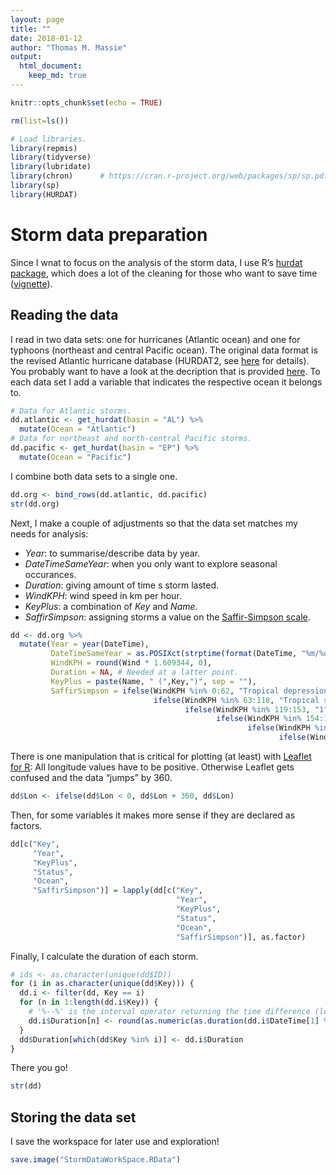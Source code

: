 ```yaml
---
layout: page
title: ""
date: 2018-01-12
author: "Thomas M. Massie"
output:
  html_document:
    keep_md: true
---
```

<!-- mathjax: default -->




```r
knitr::opts_chunk$set(echo = TRUE)
```


```r
rm(list=ls())
```


```r
# Load libraries.
library(repmis)
library(tidyverse)
library(lubridate)
library(chron)      # https://cran.r-project.org/web/packages/sp/sp.pdf
library(sp)
library(HURDAT)
```


# Storm data preparation

Since I wnat to focus on the analysis of the storm data, I use R's [hurdat package](https://cran.r-project.org/web/packages/HURDAT/index.html), which does a lot of the cleaning for those who want to save time ([vignette](https://cran.r-project.org/web/packages/HURDAT/HURDAT.pdf)). 


## Reading the data

I read in two data sets: one for hurricanes (Atlantic ocean) and one for typhoons (northeast and central Pacific ocean). The original data format is the revised Atlantic hurricane database (HURDAT2, see [here](http://www.aoml.noaa.gov/hrd/hurdat/Data_Storm.html) for details). You probably want to have a look at the decription that is provided [here](http://www.aoml.noaa.gov/hrd/hurdat/newhurdat-format.pdf). 
To each data set I add a variable that indicates the respective ocean it belongs to.
```r
# Data for Atlantic storms.
dd.atlantic <- get_hurdat(basin = "AL") %>%
  mutate(Ocean = "Atlantic")
# Data for northeast and north-central Pacific storms.
dd.pacific <- get_hurdat(basin = "EP") %>%
  mutate(Ocean = "Pacific")
```

I combine both data sets to a single one.
```r
dd.org <- bind_rows(dd.atlantic, dd.pacific)
str(dd.org)
```

Next, I make a couple of adjustments so that the data set matches my needs for analysis:

- *Year*: to summarise/describe data by year.
- *DateTimeSameYear*: when you only want to explore seasonal occurances.
- *Duration*: giving amount of time s storm lasted.
- *WindKPH*: wind speed in km per hour.
- *KeyPlus*: a combination of *Key* and *Name*.
- *SaffirSimpson*: assigning storms a value on the [Saffir-Simpson scale](https://en.wikipedia.org/wiki/Saffir%E2%80%93Simpson_scale).
```r
dd <- dd.org %>%
  mutate(Year = year(DateTime),
         DateTimeSameYear = as.POSIXct(strptime(format(DateTime, "%m/%d %H:%M:%S"), "%m/%d %H:%M:%S")),
         WindKPH = round(Wind * 1.609344, 0),
         Duration = NA, # Needed at a latter point.
         KeyPlus = paste(Name, " (",Key,")", sep = ""),
         SaffirSimpson = ifelse(WindKPH %in% 0:62, "Tropical depression",
                                ifelse(WindKPH %in% 63:118, "Tropical storm",
                                       ifelse(WindKPH %in% 119:153, "1",
                                              ifelse(WindKPH %in% 154:177, "2",
                                                     ifelse(WindKPH %in% 178:208, "3",
                                                            ifelse(WindKPH %in% 209:251, "4", "5")))))))
```

There is one manipulation that is critical for plotting (at least) with [Leaflet for R](https://rstudio.github.io/leaflet/): All longitude values have to be positive. Otherwise Leaflet gets confused and the data "jumps" by 360\degree.
```r
dd$Lon <- ifelse(dd$Lon < 0, dd$Lon + 360, dd$Lon)
```

Then, for some variables it makes more sense if they are declared as factors.
```r
dd[c("Key", 
     "Year",
     "KeyPlus",
     "Status",
     "Ocean",
     "SaffirSimpson")] = lapply(dd[c("Key", 
                                     "Year",
                                     "KeyPlus",
                                     "Status",
                                     "Ocean",
                                     "SaffirSimpson")], as.factor)
```

Finally, I calculate the duration of each storm.
```r
# ids <- as.character(unique(dd$ID))
for (i in as.character(unique(dd$Key))) {
  dd.i <- filter(dd, Key == i)
  for (n in 1:length(dd.i$Key)) {
    # '%--%' is the interval operator returning the time difference (lubridate).
    dd.i$Duration[n] <- round(as.numeric(as.duration(dd.i$DateTime[1] %--% dd.i$DateTime[n]))/60/60/24, 2)
  }
  dd$Duration[which(dd$Key %in% i)] <- dd.i$Duration
}
```

There you go! 
```r
str(dd)
```


## Storing the data set

I save the workspace for later use and exploration!
```r
save.image("StormDataWorkSpace.RData")
```





